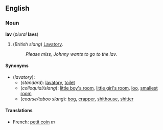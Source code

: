 ==English==
===Noun===
'''lav''' (''plural'' '''lavs''')

#(''British slang'') [[Lavatory]].
#:''Please miss, Johnny wants to go to the lav.''

====Synonyms====
*(''lavatory''):
**(''standard''): [[lavatory]], [[toilet]]
**(''colloquial/slang''): [[little boy's room]], [[little girl's room]], [[loo]], [[smallest room]]
**(''coarse/taboo slang''): [[bog]], [[crapper]], [[shithouse]], [[shitter]]

====Translations====
*French: [[petit coin]] ''m''